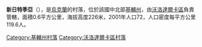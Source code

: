 {{Orphan|time=2017-03-01T04:25:05+00:00}}

{{coord|49|24|27|N|29|55|58|E|scale:30000|display=title}}

'''新日特季亞'''（{{lang-uk|Нове Життя}}），是[[烏克蘭|烏克蘭]]的村落，位於該國中北部[[基輔州|基輔州]]，由[[沃洛達爾卡區|沃洛達爾卡區]]負責管轄，面積0.6平方公里，海拔高度226米，2001年人口72，人口密度每平方公里119.6人。

{{DEFAULTSORT:Нове Життя}}
[[Category:基輔州村落|Category:基輔州村落]]
[[Category:沃洛達爾卡區村落|Category:沃洛達爾卡區村落]]


{{Kiev-geo-stub}}
